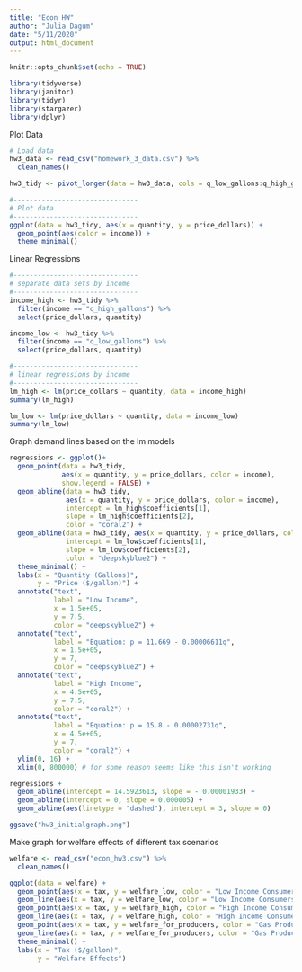 ```yaml
---
title: "Econ HW"
author: "Julia Dagum"
date: "5/11/2020"
output: html_document
---
```


```r
knitr::opts_chunk$set(echo = TRUE)
```

```r

library(tidyverse)
library(janitor)
library(tidyr)
library(stargazer)
library(dplyr)

```

Plot Data
```r

# Load data
hw3_data <- read_csv("homework_3_data.csv") %>%
  clean_names()

hw3_tidy <- pivot_longer(data = hw3_data, cols = q_low_gallons:q_high_gallons, names_to = "income", values_to = "quantity")

#-------------------------------
# Plot data
#-------------------------------
ggplot(data = hw3_tidy, aes(x = quantity, y = price_dollars)) +
  geom_point(aes(color = income)) +
  theme_minimal()

```
Linear Regressions
```r
#-------------------------------
# separate data sets by income
#-------------------------------
income_high <- hw3_tidy %>%
  filter(income == "q_high_gallons") %>%
  select(price_dollars, quantity)

income_low <- hw3_tidy %>%
  filter(income == "q_low_gallons") %>%
  select(price_dollars, quantity)

#-------------------------------
# linear regressions by income
#-------------------------------
lm_high <- lm(price_dollars ~ quantity, data = income_high)
summary(lm_high)

lm_low <- lm(price_dollars ~ quantity, data = income_low)
summary(lm_low)

```
Graph demand lines based on the lm models
```r

regressions <- ggplot()+
  geom_point(data = hw3_tidy, 
             aes(x = quantity, y = price_dollars, color = income), 
             show.legend = FALSE) +
  geom_abline(data = hw3_tidy, 
              aes(x = quantity, y = price_dollars, color = income),
              intercept = lm_high$coefficients[1],
              slope = lm_high$coefficients[2],
              color = "coral2") +
  geom_abline(data = hw3_tidy, aes(x = quantity, y = price_dollars, color = income),
              intercept = lm_low$coefficients[1],
              slope = lm_low$coefficients[2],
              color = "deepskyblue2") +
  theme_minimal() +
  labs(x = "Quantity (Gallons)",
       y = "Price ($/gallon)") +
  annotate("text", 
           label = "Low Income", 
           x = 1.5e+05, 
           y = 7.5, 
           color = "deepskyblue2") +
  annotate("text", 
           label = "Equation: p = 11.669 - 0.00006611q", 
           x = 1.5e+05, 
           y = 7, 
           color = "deepskyblue2") +
  annotate("text", 
           label = "High Income", 
           x = 4.5e+05, 
           y = 7.5, 
           color = "coral2") +
  annotate("text", 
           label = "Equation: p = 15.8 - 0.00002731q", 
           x = 4.5e+05, 
           y = 7, 
           color = "coral2") + 
  ylim(0, 16) +
  xlim(0, 800000) # for some reason seems like this isn't working

regressions +
  geom_abline(intercept = 14.5923613, slope = - 0.00001933) +
  geom_abline(intercept = 0, slope = 0.000005) +
  geom_abline(aes(linetype = "dashed"), intercept = 3, slope = 0)

ggsave("hw3_initialgraph.png")

```

Make graph for welfare effects of different tax scenarios

```r
welfare <- read_csv("econ_hw3.csv") %>% 
  clean_names()

ggplot(data = welfare) +
  geom_point(aes(x = tax, y = welfare_low, color = "Low Income Consumers")) +
  geom_line(aes(x = tax, y = welfare_low, color = "Low Income Consumers")) +
  geom_point(aes(x = tax, y = welfare_high, color = "High Income Consumers")) +
  geom_line(aes(x = tax, y = welfare_high, color = "High Income Consumers")) +
  geom_point(aes(x = tax, y = welfare_for_producers, color = "Gas Producers")) +
  geom_line(aes(x = tax, y = welfare_for_producers, color = "Gas Producers")) +
  theme_minimal() +
  labs(x = "Tax ($/gallon)", 
       y = "Welfare Effects")
```


